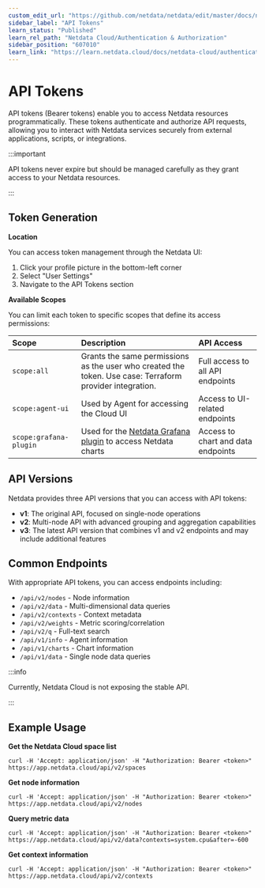 ```yaml
---
custom_edit_url: "https://github.com/netdata/netdata/edit/master/docs/netdata-cloud/authentication-and-authorization/api-tokens.md"
sidebar_label: "API Tokens"
learn_status: "Published"
learn_rel_path: "Netdata Cloud/Authentication & Authorization"
sidebar_position: "607010"
learn_link: "https://learn.netdata.cloud/docs/netdata-cloud/authentication-&-authorization/api-tokens"
---
```


# API Tokens

API tokens (Bearer tokens) enable you to access Netdata resources programmatically. These tokens authenticate and authorize API requests, allowing you to interact with Netdata services securely from external applications, scripts, or integrations.

:::important

API tokens never expire but should be managed carefully as they grant access to your Netdata resources.

:::

## Token Generation

**Location**

You can access token management through the Netdata UI:

1. Click your profile picture in the bottom-left corner
2. Select "User Settings"
3. Navigate to the API Tokens section

**Available Scopes**

You can limit each token to specific scopes that define its access permissions:

| Scope                  | Description                                                                                                                                        | API Access                         |
|:-----------------------|:---------------------------------------------------------------------------------------------------------------------------------------------------|:-----------------------------------|
| `scope:all`            | Grants the same permissions as the user who created the token. Use case: Terraform provider integration.                                           | Full access to all API endpoints   |
| `scope:agent-ui`       | Used by Agent for accessing the Cloud UI                                                                                                           | Access to UI-related endpoints     |
| `scope:grafana-plugin` | Used for the [Netdata Grafana plugin](/docs/dashboards-and-charts/grafana-plugin) to access Netdata charts | Access to chart and data endpoints |

## API Versions

Netdata provides three API versions that you can access with API tokens:

- **v1**: The original API, focused on single-node operations
- **v2**: Multi-node API with advanced grouping and aggregation capabilities
- **v3**: The latest API version that combines v1 and v2 endpoints and may include additional features

## Common Endpoints

With appropriate API tokens, you can access endpoints including:

- `/api/v2/nodes` - Node information
- `/api/v2/data` - Multi-dimensional data queries
- `/api/v2/contexts` - Context metadata
- `/api/v2/weights` - Metric scoring/correlation
- `/api/v2/q` - Full-text search
- `/api/v1/info` - Agent information
- `/api/v1/charts` - Chart information
- `/api/v1/data` - Single node data queries

:::info

Currently, Netdata Cloud is not exposing the stable API.

:::

## Example Usage

**Get the Netdata Cloud space list**

```console
curl -H 'Accept: application/json' -H "Authorization: Bearer <token>" https://app.netdata.cloud/api/v2/spaces
```

**Get node information**

```console
curl -H 'Accept: application/json' -H "Authorization: Bearer <token>" https://app.netdata.cloud/api/v2/nodes
```

**Query metric data**

```console
curl -H 'Accept: application/json' -H "Authorization: Bearer <token>" https://app.netdata.cloud/api/v2/data?contexts=system.cpu&after=-600
```

**Get context information**

```console
curl -H 'Accept: application/json' -H "Authorization: Bearer <token>" https://app.netdata.cloud/api/v2/contexts
```
